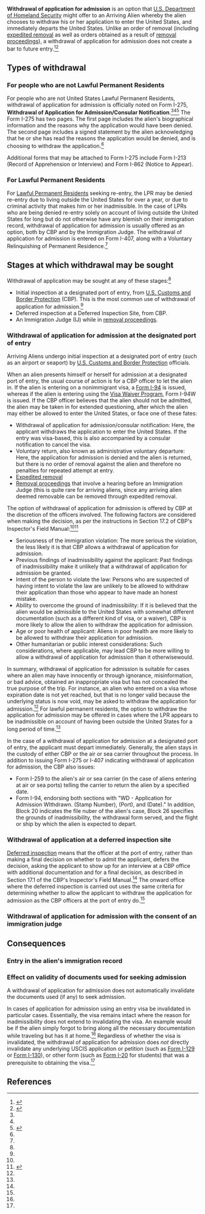 '''Withdrawal of application for admission''' is an option that [[U.S. Department of Homeland Security]] might offer to an Arriving Alien whereby the alien chooses to withdraw his or her application to enter the United States, and immediately departs the United States. Unlike an order of removal (including [[expedited removal]] as well as orders obtained as a result of [[removal proceedings]]), a withdrawal of application for admission does not create a bar to future entry.<ref name=borderimmigrationlawyer>{{cite web|url = http://www.borderimmigrationlawyer.com/withdrawal-of-application-for/|title = Withdrawal of Application for Admission|last = Murphy|first = Sarah|publisher = Border Immigration Lawyer|accessdate = February 15, 2016}}</ref><ref name=asianjournal>{{cite web|url = http://asianjournal.com/immigration/expedited-removal-withdrawal-of-application-for-admission-and-voluntary-return/|title = Expedited removal, withdrawal of application for admission and voluntary return|publisher = Asian Journal|date = April 22, 2014|accessdate = February 15, 2016}}</ref>

== Types of withdrawal ==

=== For people who are not Lawful Permanent Residents ===

For people who are not United States Lawful Permanent Residents, withdrawal of application for admission is officially noted on Form I-275, '''Withdrawal of Application for Admission/Consular Notification'''.<ref name=borderimmigrationlawyer/><ref name=ifm/><ref name=i-275-sample>{{cite web|url = https://cliniclegal.org/sites/default/files/withdraw%20app%20for%20admission.pdf|title = Withdrawal of Application for Admission/Consular Notification|publisher = Clinic Legal|accessdate = February 16, 2016}}</ref> The Form I-275 has two pages. The first page includes the alien's biographical information and the reasons why the application would have been denied. The second page includes a signed statement by the alien acknowledging that he or she has read the reasons the application would be denied, and is choosing to withdraw the application.<ref name=i-275-sample/> 

Additional forms that may be attached to Form I-275 include Form I-213 (Record of Apprehension or Interview) and Form I-862 (Notice to Appear).

=== For Lawful Permanent Residents ===

For [[Lawful Permanent Resident]]s seeking re-entry, the LPR may be denied re-entry due to living outside the United States for over a year, or due to criminal activity that makes him or her inadmissible. In the case of LPRs who are being denied re-entry solely on account of living outside the United States for long but do not otherwise have any blemish on their immigration record, withdrawal of application for admission is usually offered as an option, both by CBP and by the Immigration Judge. The withdrawal of application for admission is entered on Form I-407, along with a Voluntary Relinquishing of Permanent Residence.<ref name=borderimmigrationlawyer/>

== Stages at which withdrawal may be sought ==

Withdrawal of application may be sought at any of these stages:<ref name=borderimmigrationlawyer/>

* Initial inspection at a designated port of entry, from [[U.S. Customs and Border Protection]] (CBP). This is the most common use of withdrawal of application for admission.<ref name=asianjournal/>
* Deferred inspection at a Deferred Inspection Site, from CBP.
* An Immigration Judge (IJ) while in [[removal proceedings]].

=== Withdrawal of application for admission at the designated port of entry ===

Arriving Aliens undergo initial inspection at a designated port of entry (such as an airport or seaport) by [[U.S. Customs and Border Protection]] officials.

When an alien presents himself or herself for admission at a designated port of entry, the usual course of action is for a CBP officer to let the alien in. If the alien is entering on a nonimmigrant visa, a [[Form I-94]] is issued, whereas if the alien is entering using the [[Visa Waiver Program]], Form I-94W is issued. If the CBP officer believes that the alien should not be admitted, the alien may be taken in for extended questioning, after which the alien may either be allowed to enter the United States, or face one of these fates:

* Withdrawal of application for admission/consular notification: Here, the applicant withdraws the application to enter the United States. If the entry was visa-based, this is also accompanied by a consular notification to cancel the visa.
* Voluntary return, also known as administrative voluntary departure: Here, the application for admission is denied and the alien is returned, but there is no order of removal against the alien and therefore no penalties for repeated attempt at entry.
* [[Expedited removal]]
* [[Removal proceedings]] that involve a hearing before an Immigration Judge (this is quite rare for arriving aliens, since any arriving alien deemed removable can be removed through expedited removal.

The option of withdrawal of application for admission is offered by CBP at the discretion of the officers involved. The following factors are considered when making the decision, as per the instructions in Section 17.2 of CBP's Inspector's Field Manual:<ref name=borderimmigrationlawyer/><ref name=ifm>{{cite web|url = http://foiarr.cbp.gov/streamingWord.asp?j=237|title = Inspector's Field Manual, Chapter 17. Inadmissible Aliens|accessdate = February 16, 2016}}</ref>

* Seriousness of the immigration violation: The more serious the violation, the less likely it is that CBP allows a withdrawal of application for admission.
* Previous findings of inadmissibility against the applicant: Past findings of inadmissibility make it unlikely that a withdrawal of application for admission be granted.
* Intent of the person to violate the law: Persons who are suspected of having intent to violate the law are unlikely to be allowed to withdraw their application than those who appear to have made an honest mistake.
* Ability to overcome the ground of inadmissibility: If it is believed that the alien would be admissible to the United States with somewhat different documentation (such as a different kind of visa, or a waiver), CBP is more likely to allow the alien to withdraw the application for admission.
* Age or poor health of applicant: Aliens in poor health are more likely to be allowed to withdraw their application for admission.
* Other humanitarian or public interest considerations: Such considerations, where applicable, may lead CBP to be more willing to allow a withdrawal of application for admission than it otherwisewould.

In summary, withdrawal of application for admission is suitable for cases where an alien may have innocently or through ignorance, misinformation, or bad advice, obtained an inappropriate visa but has not concealed the true purpose of the trip. For instance, an alien who entered on a visa whose expiration date is not yet reached, but that is no longer valid because the underlying status is now void, may be asked to withdraw the application for admission.<ref name=ifm/> For lawful permanent residents, the option to withdraw the application for admission may be offered in cases where the LPR appears to be inadmissible on account of having been outside the United States for a long period of time.<ref name=borderimmigrationlawyer/>

In the case of a withdrawal of application for admission at a designated port of entry, the applicant must depart immediately. Generally, the alien stays in the custody of either CBP or the air or sea carrier throughout the process. In addition to issuing Form I-275 or I-407 indicating withdrawal of application for admission, the CBP also issues:

* Form I-259 to the alien's air or sea carrier (in the case of aliens entering at air or sea ports) telling the carrier to return the alien by a specified date.
* Form I-94, endorsing both sections with "WD - Application for Admission WIthdrawn. (Stamp Number), (Port), and (Date)." In addition, Block 20 indicates the file nuber of the alien's case, Block 26 specifies the grounds of inadmissibility, the withdrawal form served, and the flight or ship by which the alien is expected to depart.

=== Withdrawal of application at a deferred inspection site ===

[[Deferred inspection]] means that the officer at the port of entry, rather than making a final decision on whether to admit the applicant, defers the decision, asking the applicant to show up for an interview at a CBP office with additional documentation and for a final decision, as described in Section 17.1 of the CBP's Inspector's Field Manual.<ref name=ifm/> The onward office where the deferred inspection is carried out uses the same criteria for determining whether to allow the applicant to withdraw the application for admission as the CBP officers at the port of entry do.<ref name=ifm/>

=== Withdrawal of application for admission with the consent of an immigration judge ===

== Consequences ==

=== Entry in the alien's immigration record ===

=== Effect on validity of documents used for seeking admission ===

A withdrawal of application for admission does not automatically invalidate the documents used (if any) to seek admission. 

In cases of application for admission using an entry visa be invalidated in particular cases. Essentially, the visa remains intact where the reason for inadmissibility does not extend to invalidating the visa. An example would be if the alien simply forgot to bring along all the necessary documentation while traveling but has it at home.<ref name=ifm/> Regardless of whether the visa is invalidated, the withdrawal of application for admission does ''not'' directly invalidate any underlying USCIS application or petition (such as [[Form I-129]] or [[Form I-130]]), or other form (such as [[I-20 (form)|Form I-20]] for students) that was a prerequisite to obtaining the visa.<ref name=ifm/>

== References ==

{{reflist}}